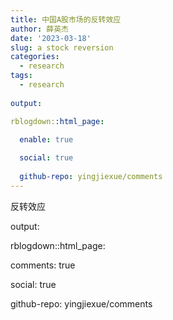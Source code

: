 ```yaml
---
title: 中国A股市场的反转效应
author: 薛英杰
date: '2023-03-18'
slug: a stock reversion
categories:
  - research
tags:
  - research
  
output:

rblogdown::html_page:

  enable: true
  
  social: true
  
  github-repo: yingjiexue/comments
---
```


反转效应

output:

rblogdown::html_page:

comments: true

social: true

github-repo: yingjiexue/comments

